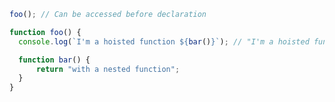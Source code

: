 ```js
foo(); // Can be accessed before declaration

function foo() {
  console.log(`I'm a hoisted function ${bar()}`); // "I'm a hoisted function with a nested function"

  function bar() {
      return "with a nested function";
  }
}
```
